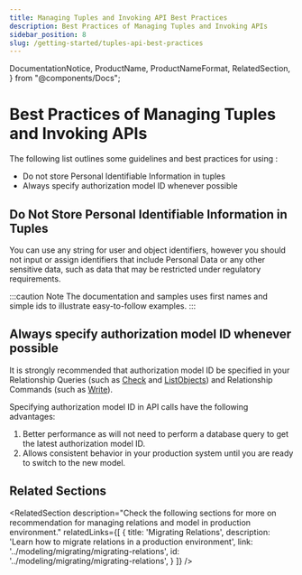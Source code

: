 ```yaml
---
title: Managing Tuples and Invoking API Best Practices
description: Best Practices of Managing Tuples and Invoking APIs
sidebar_position: 8
slug: /getting-started/tuples-api-best-practices
---
```


  DocumentationNotice,
  ProductName,
  ProductNameFormat,
  RelatedSection,
} from "@components/Docs";

# Best Practices of Managing Tuples and Invoking APIs

<DocumentationNotice />

The following list outlines some guidelines and best practices for using <ProductName format={ProductNameFormat.ShortForm}/>:

- Do not store Personal Identifiable Information in tuples
- Always specify authorization model ID whenever possible

## Do Not Store Personal Identifiable Information in Tuples

You can use any string for user and object identifiers, however you should not input or assign identifiers that include Personal Data or any other sensitive data, such as data that may be restricted under regulatory requirements.

:::caution Note
The documentation and samples uses first names and simple ids to illustrate easy-to-follow examples.
:::

## Always specify authorization model ID whenever possible

It is strongly recommended that authorization model ID be specified in your Relationship Queries (such as [Check](./perform-check.mdx) and [ListObjects](../interacting/relationship-queries.mdx#listobjects)) and Relationship Commands (such as [Write](./update-tuples.mdx)).

Specifying authorization model ID in API calls have the following advantages:
1. Better performance as <ProductName format={ProductNameFormat.ShortForm}/> will not need to perform a database query to get the latest authorization model ID.
2. Allows consistent behavior in your production system until you are ready to switch to the new model.

## Related Sections

<RelatedSection
  description="Check the following sections for more on recommendation for managing relations and model in production environment."
  relatedLinks={[
    {
      title: 'Migrating Relations',
      description: 'Learn how to migrate relations in a production environment',
      link: '../modeling/migrating/migrating-relations',
      id: '../modeling/migrating/migrating-relations',
    }
  ]}
/>
